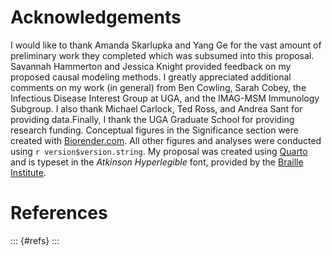 # Acknowledgements {.unnumbered}
I would like to thank Amanda Skarlupka and Yang Ge for the vast amount of
preliminary work they completed which was subsumed into this proposal. Savannah
Hammerton and Jessica Knight provided feedback on my proposed causal modeling
methods. I greatly appreciated additional comments on my work (in general) from
Ben Cowling, Sarah Cobey, the Infectious Disease Interest Group at UGA, and the
IMAG-MSM Immunology Subgroup. I also thank Michael Carlock, Ted Ross, and Andrea
Sant for providing data.Finally, I thank the UGA Graduate School for providing
research funding.
Conceptual figures in the Significance section were created with
[Biorender.com](https://biorender.com). All other figures and analyses were
conducted using `r version$version.string`. My proposal was created using
[Quarto](https://quarto.org/) and is typeset in the *Atkinson Hyperlegible*
font, provided by the [Braille
Institute](https://brailleinstitute.org/freefont).

# References {.unnumbered}
::: {#refs} :::